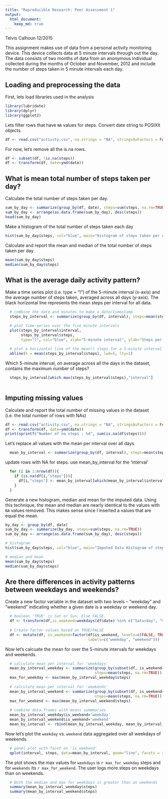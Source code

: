 ```yaml
---
title: "Reproducible Research: Peer Assessment 1"
output: 
  html_document:
    keep_md: true
---
```


Telvis Calhoun 12/2015

This assignment makes use of data from a personal activity monitoring device. This device collects data at 5 minute intervals through out the day. The data consists of two months of data from an anonymous individual collected during the months of October and November, 2012 and include the number of steps taken in 5 minute intervals each day.

## Loading and preprocessing the data

First, lets load libraries used in the analysis

```r
library(lubridate)
library(dplyr)
library(ggplot2)
```

Lets filter rows that have `NA` values for steps. Convert date string to POSIXlt objects.

```r
df <- read.csv("activity.csv", na.strings = "NA", stringsAsFactors = FALSE)
```

For now, let's remove all the is.na rows.
```r
df <- subset(df, !is.na(steps))
df <- transform(df, date=ymd(date))
```


## What is mean total number of steps taken per day?

Calculate the total number of steps taken per day.

```r
sum_by_day <- summarize(group_by(df, date), steps=sum(steps, na.rm=TRUE))
sum_by_day <- arrange(as.data.frame(sum_by_day), desc(steps))
head(sum_by_day)
```

Make a histogram of the total number of steps taken each day

```r
hist(sum_by_day$steps, col="blue", main="Histogram of steps taken per day", xlab = "Steps")
```

Calculate and report the mean and median of the total number of steps taken per day.

```r
mean(sum_by_day$steps)
median(sum_by_day$steps)
```


## What is the average daily activity pattern?
Make a time series plot (i.e. type = "l") of the 5-minute interval (x-axis) and the average number of steps taken, averaged across all days (y-axis). The black horizontal line represents the mean steps per interval for all data.

```r
  # combine the date and minutes to make a date/timestamp
  steps_by_interval <- summarize(group_by(df, interval), steps=mean(steps, na.rm=TRUE))

  # plot time-series over the five minute intervals
  plot(steps_by_interval$interval, 
       steps_by_interval$steps, 
       type="l", col="blue", xlab="5-minute interval", ylab="Steps per 5 minute interval")
  
  # plot a horizontal line of the mean() steps for a 5-minute interval over all the days
  abline(h = mean(steps_by_interval$steps), lwd=5, lty=1)
```

Which 5-minute interval, on average across all the days in the dataset, contains the maximum number of steps?

```r
  steps_by_interval[which.max(steps_by_interval$steps),"interval"]
    
```

## Imputing missing values

Calculate and report the total number of missing values in the dataset (i.e. the total number of rows with NAs)

```r
df <- read.csv("activity.csv", na.strings = "NA", stringsAsFactors = FALSE)
df <- transform(df, date=ymd(date))
print(sprintf("Number of na steps : %d", sum(is.na(df$steps))))
```
  
Let's replace all values with the mean per interval over all days. 
```r
  mean_by_interval <- summarize(group_by(df, interval), steps=mean(steps, na.rm=TRUE))
```
  
update rows with NA for steps. use mean_by_interval for the 'interval'
```r
  for (i in 1:nrow(df)){
    if (is.na(df[i,"steps"])){
      df[i,"steps"] <- mean_by_interval[which(mean_by_interval$interval==df[i,"interval"]), "steps"]
    }
  }
```

Generate a new histogram, median and mean for the imputed data. Using this technique, the mean and median are nearly identical to the values with `NA` values removed. This makes sense since I inserted a values that are equal the mean.

```r
by_day <- group_by(df, date)
sum_by_day <- summarize(by_day, steps=sum(steps, na.rm=TRUE))
sum_by_day <- arrange(as.data.frame(sum_by_day), desc(steps))

# histogram
hist(sum_by_day$steps, col="blue", main="Imputed Data Histogram of steps taken per day")

# median and mean
mean(sum_by_day$steps)
median(sum_by_day$steps)
```

## Are there differences in activity patterns between weekdays and weekends?

Create a new factor variable in the dataset with two levels – “weekday” and “weekend” indicating whether a given date is a weekday or weekend day.
```r
  # boolean 'TRUE' is Sat or Sun. Else FALSE.
  df <- transform(df,is_weekend=weekdays(df$date) %in% c("Saturday", "Sunday"))
  
  # Create factor values based on TRUE/FALSE
  df <- mutate(df, is_weekend=factor(df$is_weekend, levels=c(FALSE, TRUE), 
                                     labels=c("weekday", "weekend")))
```

Now let's calcuate the mean for over the 5-minute intervals for weekdays and weekends.  
```r
  # calculate mean per interval for 'weekdays'
  mean_by_interval_weekday <- summarize(group_by(subset(df, is_weekend=='weekday'), interval), 
                                        steps=mean(steps, na.rm=TRUE))
  max_for_weekday <- max(mean_by_interval_weekday$steps)
  
  # calculate mean per interval for 'weekends'
  mean_by_interval_weekend <- summarize(group_by(subset(df, is_weekend=='weekend'), interval), 
                                        steps=mean(steps, na.rm=TRUE))
  max_for_weekend <- max(mean_by_interval_weekend$steps)
  
  # combine data.frames with means summmaries
  mean_by_interval_weekday$is_weekend='weekday'
  mean_by_interval_weekend$is_weekend='weekend'
  mean_by_interval <- rbind(mean_by_interval_weekday, mean_by_interval_weekend)
```

Now let's plot the `weekday` vs. `weekend` data aggregated over all weekdays of weekends.

```r
  # panel plot with facet on 'is_weekend'
  qplot(interval, steps, data=mean_by_interval, geom="line", facets = is_weekend ~.)
```

The plot shows the max values for `weekdays` is `r max_for_weekday` steps and for `weekends` its `r max_for_weekend`. The user logs more steps on weekdays than on weekends.

```r
  # Both the median and max for weekdays is greater than on weekends
  summary(mean_by_interval_weekday$steps)
  summary(mean_by_interval_weekend$steps)
```
  
